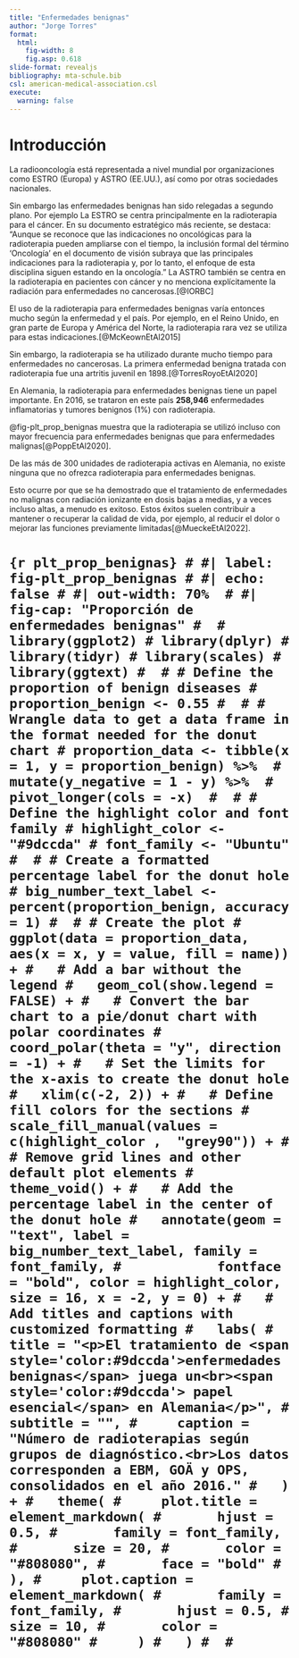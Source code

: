 ```yaml
---
title: "Enfermedades benignas"
author: "Jorge Torres"
format: 
  html: 
    fig-width: 8
    fig.asp: 0.618
slide-format: revealjs
bibliography: mta-schule.bib
csl: american-medical-association.csl
execute:
  warning: false
---
```


# Introducción

La radiooncología está representada a nivel mundial por organizaciones como ESTRO (Europa) y ASTRO (EE.UU.), así como por otras sociedades nacionales. 

Sin embargo las enfermedades benignas han sido relegadas a segundo plano. Por ejemplo La ESTRO se centra principalmente en la radioterapia para el cáncer. En su documento estratégico más reciente, se destaca: “Aunque se reconoce que las indicaciones no oncológicas para la radioterapia pueden ampliarse con el tiempo, la inclusión formal del término ‘Oncología’ en el documento de visión subraya que las principales indicaciones para la radioterapia y, por lo tanto, el enfoque de esta disciplina siguen estando en la oncología.” La ASTRO también se centra en la radioterapia en pacientes con cáncer y no menciona explícitamente la radiación para enfermedades no cancerosas.[@IORBC]

El uso de la radioterapia para enfermedades benignas varía entonces mucho según la enfermedad y el país. Por ejemplo, en el Reino Unido, en gran parte de Europa y América del Norte, la radioterapia rara vez se utiliza para estas indicaciones.[@McKeownEtAl2015]

Sin embargo, la radioterapia se ha utilizado durante mucho tiempo para enfermedades no cancerosas. La primera enfermedad benigna tratada con radioterapia fue una artritis juvenil en 1898.[@TorresRoyoEtAl2020]

En Alemania, la radioterapia para enfermedades benignas tiene un papel importante. En 2016, se trataron en este país **258,946** enfermedades inflamatorias y tumores benignos (1%) con radioterapia. 

@fig-plt_prop_benignas muestra que la radioterapia se utilizó incluso con mayor frecuencia para enfermedades benignas que para enfermedades malignas[@PoppEtAl2020].

De las más de 300 unidades de radioterapia activas en Alemania, no existe ninguna que no ofrezca radioterapia para enfermedades benignas.

Esto ocurre por que se ha demostrado que el tratamiento de enfermedades no malignas con radiación ionizante en dosis bajas a medias, y a veces incluso altas, a menudo es exitoso. Estos éxitos suelen contribuir a mantener o recuperar la calidad de vida, por ejemplo, al reducir el dolor o mejorar las funciones previamente limitadas[@MueckeEtAl2022].

# ```{r plt_prop_benignas}
# #| label: fig-plt_prop_benignas
# #| echo: false
# #| out-width: 70% 
# #| fig-cap: "Proporción de enfermedades benignas"
# 
# library(ggplot2)
# library(dplyr)
# library(tidyr)
# library(scales)
# library(ggtext)
# 
# # Define the proportion of benign diseases
# proportion_benign <- 0.55
# 
# # Wrangle data to get a data frame in the format needed for the donut chart
# proportion_data <- tibble(x = 1, y = proportion_benign) %>% 
#   mutate(y_negative = 1 - y) %>% 
#   pivot_longer(cols = -x) 
# 
# # Define the highlight color and font family
# highlight_color <- "#9dccda"
# font_family <- "Ubuntu"
# 
# # Create a formatted percentage label for the donut hole
# big_number_text_label <- percent(proportion_benign, accuracy = 1)
# 
# # Create the plot
# ggplot(data = proportion_data, aes(x = x, y = value, fill = name)) +
#   # Add a bar without the legend
#   geom_col(show.legend = FALSE) +
#   # Convert the bar chart to a pie/donut chart with polar coordinates
#   coord_polar(theta = "y", direction = -1) +
#   # Set the limits for the x-axis to create the donut hole
#   xlim(c(-2, 2)) +
#   # Define fill colors for the sections
#   scale_fill_manual(values = c(highlight_color ,  "grey90")) +
#   # Remove grid lines and other default plot elements
#   theme_void() +
#   # Add the percentage label in the center of the donut hole
#   annotate(geom = "text", label = big_number_text_label, family = font_family,
#            fontface = "bold", color = highlight_color, size = 16, x = -2, y = 0) +
#   # Add titles and captions with customized formatting
#   labs(
#     title = "<p>El tratamiento de <span style='color:#9dccda'>enfermedades benignas</span> juega un<br><span style='color:#9dccda'> papel esencial</span> en Alemania</p>",
#     subtitle = "",
#     caption = "Número de radioterapias según grupos de diagnóstico.<br>Los datos corresponden a EBM, GOÄ y OPS, consolidados en el año 2016."
#   ) +
#   theme(
#     plot.title = element_markdown(
#       hjust = 0.5,
#       family = font_family,
#       size = 20,
#       color = "#808080",
#       face = "bold"
#     ),
#     plot.caption = element_markdown(
#       family = font_family,
#       hjust = 0.5,
#       size = 10,
#       color = "#808080"
#     )
#   )
# 
# ```
